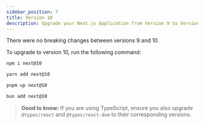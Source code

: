 ```yaml
---
sidebar_position: 7
title: Version 10
description: Upgrade your Next.js Application from Version 9 to Version 10.
---
```


There were no breaking changes between versions 9 and 10.

To upgrade to version 10, run the following command:

```bash filename="Terminal"
npm i next@10
```

```bash filename="Terminal"
yarn add next@10
```

```bash filename="Terminal"
pnpm up next@10
```

```bash filename="Terminal"
bun add next@10
```

> **Good to know:** If you are using TypeScript, ensure you also upgrade `@types/react` and `@types/react-dom` to their corresponding versions.
